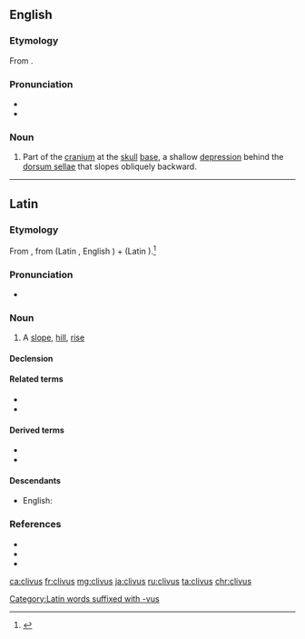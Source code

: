 ==English==
{{wikipedia|Clivus (anatomy)}}

===Etymology===
From {{etyl|la|en}} {{m|la|clīvus||slope, hill}}.

===Pronunciation===
* {{IPA|/ˈklaɪvəs/|lang=en}}
* {{hyphenation|cli|vus|lang=en}}

===Noun===
{{en-noun|clivi}}

# {{lb|en|anatomy}} Part of the [[cranium]] at the [[skull]] [[base]], a shallow [[depression]] behind the [[dorsum sellae]] that slopes obliquely backward.

----

==Latin==

===Etymology===
From {{der|la|ine-pro||*ḱleywós}}, from {{der|la|ine-pro|*ḱley-||to lean}} (Latin {{m|la|clīnō}}, English {{m|en|lean}}) + {{m|ine-pro|*-wós}} (Latin {{m|la|-vus}}).<ref>{{R:Online Etymology Dictionary|declivity}}</ref>

===Pronunciation===
* {{la-IPA|clīvus|eccl=1}}

===Noun===
{{la-noun|clīvus|clīvī|m|second}}

# A [[slope]], [[hill]], [[rise]]

====Declension====
{{la-decl-2nd|clīv}}

====Related terms====
* {{l|la|clīnātus}}
* {{l|la|clīnō}}

====Derived terms====
* {{l|la|clīvōsus}}
* {{l|la|clīvulus}}

====Descendants====
* English: {{l|en|clivus}}

===References===
* {{R:L&S}}
* {{R:Elementary Lewis}}
* {{R:Gaffiot}}
<references/>

[[Category:Latin words suffixed with -vus]]

[[ca:clivus]]
[[fr:clivus]]
[[mg:clivus]]
[[ja:clivus]]
[[ru:clivus]]
[[ta:clivus]]
[[chr:clivus]]